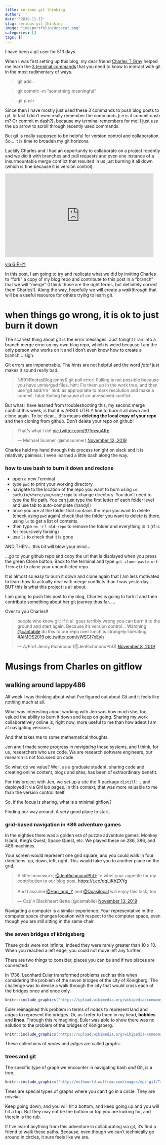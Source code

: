 ```yaml
---
title: serious git thinking
author: ''
date: '2019-11-12'
slug: serious-git-thinking
image: "img/portfolio/Octocat.png"
categories: []
tags: []
---
```


I have been a git user for 513 days. 

When I was first setting up this blog, my dear friend [Charles T Gray](@cantabile) helped me learn the [3 terminal commands](http://jenrichmond.rbind.io/post/git-thinking/) that you need to know to interact with git in the most rudimentary of ways. 

> git add .

> git commit -m "something meaningful"

> git push

Since then I have mostly just used these 3 commands to push blog posts to git. In fact I don't even really remember the commands (i.e is it commit dash m? Or commit m dash?), because my terminal remembers for me! I just use the up arrow to scroll through recently used commands. 

But git is really supposed to be helpful for version control and collaboration. So... it is time to broaden my git horizons. 

Luckily Charles and I had an opportunity to collaborate on a project recently and we did it with branches and pull requests and even one instance of a insurmountable merge conflict that resulted in us just burning it all down (which is fine because it is version control). 

<iframe src="https://giphy.com/embed/3o6Mbjd61ZQMHoNg4M" width="480" height="270" frameBorder="0" class="giphy-embed" allowFullScreen></iframe><p><a href="https://giphy.com/gifs/music-video-britney-spears-toxic-3o6Mbjd61ZQMHoNg4M">via GIPHY</a></p>

In this post, I am going to try and replicate what we did by inviting Charles to "fork" a copy of my blog repo and contribute to this post in a "branch" that we will "merge" (I think those are the right terms, but definitely correct them Charles!). Along the way, hopefully we will create a *walkthrough* that will be a useful resource for others trying to learn git.  

# when things go wrong, it is ok to just burn it down

The scariest thing about git is the error messages. Just tonight I ran into a branch merge error on my own blog repo, which is weird because I am the only person who works on it and I don't even know how to create a branch... sigh. 

Git errors are impenetrable. The hints are not helpful and the word *fatal* just makes it sound really bad.

>N591:RnotesBlog jenny$ git pull
error: Pulling is not possible because you have unmerged files.
hint: Fix them up in the work tree, and then use 'git add/rm <file>'
hint: as appropriate to mark resolution and make a commit.
fatal: Exiting because of an unresolved conflict.

But what I have learned from troubleshooting this, my second merge conflict this week, is that it is ABSOLUTELY fine to burn it all down and clone again. To be clear... this means **deleting the local copy of your repo** and then cloning from github. Don't delete your repo on github!  

<blockquote class="twitter-tweet"><p lang="en" dir="ltr">That&#39;s what I do! <a href="https://t.co/97fdxsuAKp">pic.twitter.com/97fdxsuAKp</a></p>&mdash; Michael Sumner (@mdsumner) <a href="https://twitter.com/mdsumner/status/1194193067269447680?ref_src=twsrc%5Etfw">November 12, 2019</a></blockquote> <script async src="https://platform.twitter.com/widgets.js" charset="utf-8"></script>

Charles held my hand through this process tonight on slack and it is relatively painless. I even learned a little bash along the way. 

### how to use bash to burn it down and reclone

- open a new Terminal 
- type `pwd` to print your working directory
- navigate to the location of the repo you want to burn using `cd path/to/where/you/want/repo` to change directory. You don't need to type the file path. You can just type the first letter of each folder level and use tab to auto-complete (handy!)
- once you are at the folder that contains the repo you want to delete (check using `pwd` again) check that the folder you want to delete is there, using `ls` to get a list of contents.  
- then type `rm -rf old-repo` to remove the folder and everything in it (rf is for recursively forcing)
- use `ls` to check that it is gone

AND THEN... this bit will blow your mind...

...go to your github repo and copy the url that is displayed when you press the green Clone button. Back to the terminal and type `git clone paste-url-from-git` to clone your unconflicted repo. 

It is almost so easy to burn it down and clone again that I am less motivated to learn how to actually deal with merge conflicts than I was yesterday... BUT this is what this project is all about. 

I am going to push this post to my blog, Charles is going to fork it and then contribute something about her git journey thus far.....

Over to you Charles!!

<blockquote class="twitter-tweet"><p lang="en" dir="ltr">people who know git: if it all goes terribly wrong you can burn it to the ground and start again. Because it’s version control... Watching <a href="https://twitter.com/cantabile?ref_src=twsrc%5Etfw">@cantabile</a> do this to our repo over lunch is strangely liberating <a href="https://twitter.com/hashtag/AIMOS2019?src=hash&amp;ref_src=twsrc%5Etfw">#AIMOS2019</a> <a href="https://t.co/vWSGf7xEyh">pic.twitter.com/vWSGf7xEyh</a></p>&mdash; A/Prof Jenny Richmond (@JenRichmondPhD) <a href="https://twitter.com/JenRichmondPhD/status/1192618519105425408?ref_src=twsrc%5Etfw">November 8, 2019</a></blockquote> <script async src="https://platform.twitter.com/widgets.js" charset="utf-8"></script>

# Musings from Charles on gitflow

## walking around lappy486

All week I was thinking about what I've figured out about Git and it feels like nothing much at all. 

What was interesting about working with Jen was how much she, too, valued the ability to burn it down and keep on going. Sharing my work collaboratively online is, right now, more useful to me than how adept I am at navigating versions.  

And that takes me to some mathematical thoughts. 

Jen and I made some progress in _navigating_ these systems, and I think, for us, researchers who _use_ code. We are research software engineers, our research is not focussed on code.

So what do we value? Well, as a graduate student, sharing code and creating online content, blogs and sites, has been of extraordinary benefit. 

For this project with Jen, we set up a site the R package `distill::`, and deployed it via GitHub pages. In this context, that was more valuable to me than the version control itself. 

So, if the focus is sharing, what is a minimal gitflow? 

Finding our way around. A very good place to start.

### grid-based navigation in *86 adventure games

In the eighties there was a golden era of puzzle adventure games: Monkey Island, King's Quest, Space Quest, etc. We played these on 286, 386, and 486 machines. 

Your screen would represent one grid square, and you could walk in four directions: up, down, left, right. This would take you to another place on the grid. 

<blockquote class="twitter-tweet"><p lang="en" dir="ltr">A little homework, <a href="https://twitter.com/JenRichmondPhD?ref_src=twsrc%5Etfw">@JenRichmondPhD</a>; to whet your appetite for my contribution to our blog post. <a href="https://t.co/dqLiKhZXYg">https://t.co/dqLiKhZXYg</a><br><br>And I assume <a href="https://twitter.com/Hao_and_Y?ref_src=twsrc%5Etfw">@Hao_and_Y</a> and <a href="https://twitter.com/Quasilocal?ref_src=twsrc%5Etfw">@Quasilocal</a> will enjoy this task, too.</p>&mdash; Cap&#39;n Blackheart Bette (@cantabile) <a href="https://twitter.com/cantabile/status/1194737287902330880?ref_src=twsrc%5Etfw">November 13, 2019</a></blockquote> <script async src="https://platform.twitter.com/widgets.js" charset="utf-8"></script> 

Navigating a computer is a similar experience. Your representative in the computer space changes location with respect to the computer space, even though you are still sitting in the same chair. 

### the seven bridges of k&ouml;nigsberg 

These grids were not infinite; indeed they were rarely greater than 10 x 10. When you reached a left edge, you could not move left any further.

There are two things to consider, places you can be and if two places are connected.

In 1736, Leonhard Euler transformed problems such as this when considering the problem of the seven bridges of the city of K&ouml;nigberg. The challenge was to devise a walk through the city that would cross each of the bridges once and once only. 

```r

knitr::include_graphics("https://upload.wikimedia.org/wikipedia/commons/5/5d/Konigsberg_bridges.png")

```


Euler reimagined this problem in terms of _nodes_ to represent land and _edges_ to represent the bridges. Or, as I refer to them in my head, **bobbles** and **lines**. Through this reimagining, Euler was able to show there was no solution to the problem of the bridges of K&ouml;nigsberg.


```r

knitr::include_graphics("https://upload.wikimedia.org/wikipedia/commons/thumb/9/96/K%C3%B6nigsberg_graph.svg/1280px-K%C3%B6nigsberg_graph.svg.png")

```

These collections of _nodes_ and _edges_ are called _graphs_.

### trees and git

The specific type of graph we encounter in  navigating bash _and_ Git, is a tree.


```r

knitr::include_graphics("http://mathworld.wolfram.com/images/eps-gif/Trees_600.gif")

```

Trees are special types of graphs where you can't go in a circle. They are _acyclic_. 

Keep going down, and you will hit a bottom, and keep going up and you will hit a top. But they may not be the bottom or top you are looking for, and therein is the rub. 

If I've learnt anything from this adventure in collaborating via git, it's find a friend to walk these paths. Because, even though we can't technically go around in circles, it sure feels like we are. 
